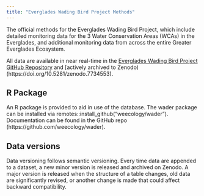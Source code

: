 ```yaml
---
title: "Everglades Wading Bird Project Methods"
---
```


The official methods for the Everglades Wading Bird Project, which include detailed monitoring data for the 3 Water Conservation Areas (WCAs) in the Everglades, and additional monitoring data from across the entire Greater Everglades Ecosystem.

All data are available in near real-time in the [Everglades Wading Bird Project GitHub Repository](github.com/weecology/EvergladesWadingBird) and [actively archived to Zenodo)(https://doi.org/10.5281/zenodo.7734553).

## R Package
An R package is provided to aid in use of the database. The wader package can be installed via remotes::install_github("weecology/wader"). Documentation can be found in the GitHub repo (https://github.com/weecology/wader).

## Data versions 
Data versioning follows semantic versioning. Every time data are appended to a dataset, a new minor version is released and archived on Zenodo. A major version is released when the structure of a table changes, old data are significantly revised, or another change is made that could affect backward compatibility.

